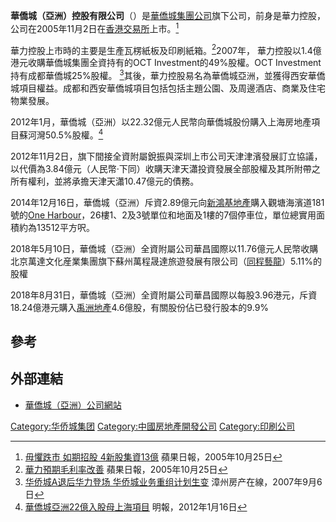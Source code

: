 '''華僑城（亞洲）控股有限公司'''（{{sehk|3366}}）是[[華僑城集團公司|華僑城集團公司]]旗下公司，前身是華力控股，公司在2005年11月2日在[[香港交易所|香港交易所]]上市。<ref>[http://hk.apple.nextmedia.com/template/apple/art_main.php?iss_id=20051025&sec_id=15307&subsec_id=15320&art_id=5338798 毋懼跌市 如期招股 4新股集資13億] 蘋果日報，2005年10月25日</ref>

華力控股上市時的主要是生產瓦楞紙板及印刷紙箱。<ref>[http://hk.apple.nextmedia.com/template/apple/art_main.php?iss_id=20051025&sec_id=15307&subsec_id=15320&art_id=5338810 華力預期毛利率改善] 蘋果日報，2005年10月25日</ref>2007年，
華力控股以1.4億港元收購華僑城集團全資持有的OCT Investment的49%股權。OCT Investment持有成都華僑城25%股權。
<ref>[http://www.0596fc.com/news/newsdetail_19300.html 华侨城A退后华力登场 华侨城业务重组计划生变]{{Dead link|date=2020年1月 |bot=InternetArchiveBot |fix-attempted=yes }} 漳州房产在線，2007年9月6日</ref>其後，華力控股易名為華僑城亞洲，並獲得西安華僑城項目權益。成都和西安華僑城項目包括包括主題公園、及周邊酒店、商業及住宅物業發展。

2012年1月，華僑城（亞洲）以22.32億元人民幣向華僑城股份購入上海房地產項目蘇河灣50.5%股權。<ref>[http://news.sina.com.hk/news/51/1/1/2550626/1.html 華僑城亞洲22億入股母上海項目] {{webarchive|url=https://web.archive.org/web/20120118000215/http://news.sina.com.hk/news/51/1/1/2550626/1.html |date=2012-01-18 }} 明報，2012年1月16日</ref>

2012年11月2日，旗下間接全資附屬銳振與深圳上市公司天津津濱發展訂立協議，以代價為3.84億元（人民幣‧下同）收購天津天瀟投資發展全部股權及其所附帶之所有權利，並將承擔天津天瀟10.47億元的債務。


2014年12月16日，華僑城（亞洲）斥資2.89億元向[[新鴻基地產|新鴻基地產]]購入觀塘海濱道181號的[[One_Harbour|One Harbour]]，26樓1、2及3號單位和地面及1樓的7個停車位，單位總實用面積約為13512平方呎。

2018年5月10日，華僑城（亞洲）全資附屬公司華昌國際以11.76億元人民幣收購北京萬達文化産業集團旗下蘇州萬程晟達旅遊發展有限公司（[[同程藝龍|同程藝龍]]）5.11%的股權

2018年8月31日，華僑城（亞洲）全資附屬公司華昌國際以每股3.96港元，斥資18.24億港元購入[[禹洲地產|禹洲地產]]4.6億股，有關股份佔已發行股本的9.9%

==參考==
{{reflist}}

==外部連結==
*[http://www.oct-asia.com/ 華僑城（亞洲）公司網站]

[[Category:华侨城集团|Category:华侨城集团]]
[[Category:中國房地產開發公司|Category:中國房地產開發公司]]
[[Category:印刷公司|Category:印刷公司]]